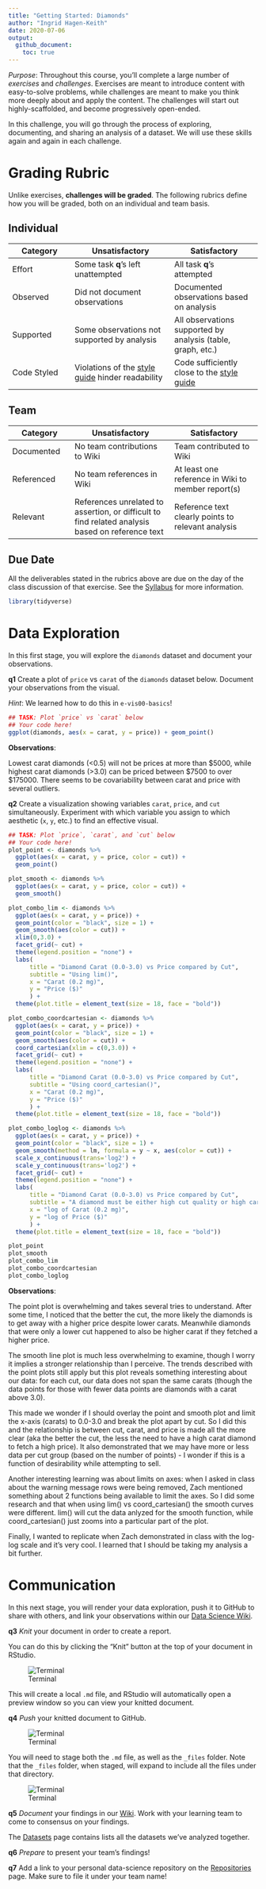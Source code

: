 ```yaml
---
title: "Getting Started: Diamonds"
author: "Ingrid Hagen-Keith"
date: 2020-07-06
output:
  github_document:
    toc: true
---
```


*Purpose*: Throughout this course, you'll complete a large number of *exercises* and *challenges*. Exercises are meant to introduce content with easy-to-solve problems, while challenges are meant to make you think more deeply about and apply the content. The challenges will start out highly-scaffolded, and become progressively open-ended.

In this challenge, you will go through the process of exploring, documenting, and sharing an analysis of a dataset. We will use these skills again and again in each challenge.

<!-- include-rubric -->
# Grading Rubric
<!-- -------------------------------------------------- -->

Unlike exercises, **challenges will be graded**. The following rubrics define how you will be graded, both on an individual and team basis.

## Individual
<!-- ------------------------- -->

| Category | Unsatisfactory | Satisfactory |
|----------|----------------|--------------|
| Effort | Some task __q__'s left unattempted | All task __q__'s attempted |
| Observed | Did not document observations | Documented observations based on analysis |
| Supported | Some observations not supported by analysis | All observations supported by analysis (table, graph, etc.) |
| Code Styled | Violations of the [style guide](https://style.tidyverse.org/) hinder readability | Code sufficiently close to the [style guide](https://style.tidyverse.org/) |

## Team
<!-- ------------------------- -->

| Category | Unsatisfactory | Satisfactory |
|----------|----------------|--------------|
| Documented | No team contributions to Wiki | Team contributed to Wiki |
| Referenced | No team references in Wiki | At least one reference in Wiki to member report(s) |
| Relevant | References unrelated to assertion, or difficult to find related analysis based on reference text | Reference text clearly points to relevant analysis |

## Due Date
<!-- ------------------------- -->

All the deliverables stated in the rubrics above are due on the day of the class discussion of that exercise. See the [Syllabus](https://docs.google.com/document/d/1jJTh2DH8nVJd2eyMMoyNGroReo0BKcJrz1eONi3rPSc/edit?usp=sharing) for more information.

```r
library(tidyverse)
```

# Data Exploration
<!-- -------------------------------------------------- -->

In this first stage, you will explore the `diamonds` dataset and document your observations.

__q1__ Create a plot of `price` vs `carat` of the `diamonds` dataset below. Document your observations from the visual.

*Hint*: We learned how to do this in `e-vis00-basics`!

```r
## TASK: Plot `price` vs `carat` below
## Your code here!
ggplot(diamonds, aes(x = carat, y = price)) + geom_point()
```

**Observations**:

Lowest carat diamonds (<0.5) will not be prices at more than $5000, while highest carat diamonds (>3.0) can be priced between $7500 to over $175000. There seems to be covariability between carat and price with several outliers.  

__q2__ Create a visualization showing variables `carat`, `price`, and `cut` simultaneously. Experiment with which variable you assign to which aesthetic (`x`, `y`, etc.) to find an effective visual.

```r
## TASK: Plot `price`, `carat`, and `cut` below
## Your code here!
plot_point <- diamonds %>% 
  ggplot(aes(x = carat, y = price, color = cut)) +
  geom_point()

plot_smooth <- diamonds %>% 
  ggplot(aes(x = carat, y = price, color = cut)) + 
  geom_smooth()

plot_combo_lim <- diamonds %>% 
  ggplot(aes(x = carat, y = price)) +
  geom_point(color = "black", size = 1) +
  geom_smooth(aes(color = cut)) +
  xlim(0,3.0) +
  facet_grid(~ cut) +
  theme(legend.position = "none") +
  labs(
      title = "Diamond Carat (0.0-3.0) vs Price compared by Cut",
      subtitle = "Using lim()",
      x = "Carat (0.2 mg)", 
      y = "Price ($)"
      ) +
  theme(plot.title = element_text(size = 18, face = "bold"))

plot_combo_coordcartesian <- diamonds %>% 
  ggplot(aes(x = carat, y = price)) +
  geom_point(color = "black", size = 1) +
  geom_smooth(aes(color = cut)) +
  coord_cartesian(xlim = c(0,3.0)) +
  facet_grid(~ cut) +
  theme(legend.position = "none") +
  labs(
      title = "Diamond Carat (0.0-3.0) vs Price compared by Cut",
      subtitle = "Using coord_cartesian()",
      x = "Carat (0.2 mg)", 
      y = "Price ($)"
      ) +
  theme(plot.title = element_text(size = 18, face = "bold"))

plot_combo_loglog <- diamonds %>% 
  ggplot(aes(x = carat, y = price)) +
  geom_point(color = "black", size = 1) +
  geom_smooth(method = lm, formula = y ~ x, aes(color = cut)) +
  scale_x_continuous(trans='log2') +
  scale_y_continuous(trans='log2') +
  facet_grid(~ cut) +
  theme(legend.position = "none") +
  labs(
      title = "Diamond Carat (0.0-3.0) vs Price compared by Cut",
      subtitle = "A diamond must be either high cut quality or high carat to fetch a high price - if both, all the better!",
      x = "log of Carat (0.2 mg)", 
      y = "log of Price ($)"
      ) +
  theme(plot.title = element_text(size = 18, face = "bold"))

plot_point
plot_smooth
plot_combo_lim
plot_combo_coordcartesian
plot_combo_loglog
```

**Observations**:

The point plot is overwhelming and takes several tries to understand. After some time, I noticed that the better the cut, the more likely the diamonds is to get away with a higher price despite lower carats. Meanwhile diamonds that were only a lower cut happened to also be higher carat if they fetched a higher price.  

The smooth line plot is much less overwhelming to examine, though I worry it implies a stronger relationship than I perceive. The trends described with the point plots still apply but this plot reveals something interesting about our data: for each cut, our data does not span the same carats (though the data points for those with fewer data points are diamonds with a carat above 3.0).

This made we wonder if I should overlay the point and smooth plot and limit the x-axis (carats) to 0.0-3.0 and break the plot apart by cut. So I did this and the relationship is between cut, carat, and price is made all the more clear (aka the better the cut, the less the need to have a high carat diamond to fetch a high price). It also demonstrated that we may have more or less data per cut group (based on the number of points) - I wonder if this is a function of desirability while attempting to sell.

Another interesting learning was about limits on axes: when I asked in class about the warning message rows were being removed, Zach mentioned something about 2 functions being available to limit the axes. So I did some research and that when using lim() vs coord_cartesian() the smooth curves were different. lim() will cut the data anlyzed for the smooth function, while coord_cartesian() just zooms into a particular part of the plot.

Finally, I wanted to replicate when Zach demonstrated in class with the log-log scale and it's very cool. I learned that I should be taking my analysis a bit further.

# Communication
<!-- -------------------------------------------------- -->

In this next stage, you will render your data exploration, push it to GitHub to share with others, and link your observations within our [Data Science Wiki](https://olin-data-science.fandom.com/wiki/Olin_Data_Science_Wiki).

__q3__ *Knit* your document in order to create a report.

You can do this by clicking the "Knit" button at the top of your document in RStudio.

![Terminal](./images/c00-knit.png)

This will create a local `.md` file, and RStudio will automatically open a preview window so you can view your knitted document.

__q4__ *Push* your knitted document to GitHub.

![Terminal](./images/c00-unstaged.png)

You will need to stage both the `.md` file, as well as the `_files` folder. Note that the `_files` folder, when staged, will expand to include all the files under that directory.

![Terminal](./images/c00-staged.png)

__q5__ *Document* your findings in our [Wiki](https://olin-data-science.fandom.com/wiki/Olin_Data_Science_Wiki). Work with your learning team to come to consensus on your findings.

The [Datasets](https://olin-data-science.fandom.com/wiki/Datasets) page contains lists all the datasets we've analyzed together.

__q6__ *Prepare* to present your team's findings!

__q7__ Add a link to your personal data-science repository on the [Repositories](https://olin-data-science.fandom.com/wiki/Repositories) page. Make sure to file it under your team name!

